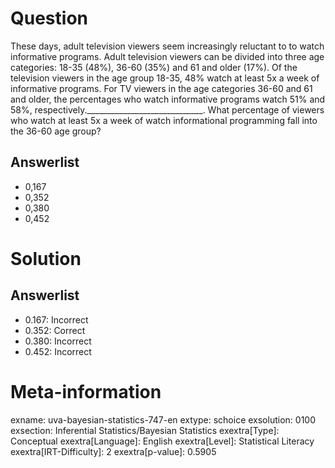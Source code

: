 Question
========

These days, adult television viewers seem increasingly reluctant to to watch informative programs. Adult television viewers can be divided into three age categories: 18-35 (48%), 36-60 (35%) and 61 and older (17%). Of the television viewers in the age group 18-35, 48% watch at least 5x a week of informative programs. For TV viewers in the age categories 36-60 and 61 and older, the percentages who watch informative programs watch 51% and 58%, respectively._____________________________. What percentage of viewers who watch at least 5x a week of watch informational programming fall into the 36-60 age group?

Answerlist
----------

* 0,167
* 0,352
* 0,380
* 0,452

Solution
========

Answerlist
----------

* 0.167: Incorrect
* 0.352: Correct
* 0.380: Incorrect
* 0.452: Incorrect

Meta-information
================
exname: uva-bayesian-statistics-747-en
extype: schoice
exsolution: 0100
exsection: Inferential Statistics/Bayesian Statistics
exextra[Type]: Conceptual
exextra[Language]: English
exextra[Level]: Statistical Literacy
exextra[IRT-Difficulty]: 2
exextra[p-value]: 0.5905

